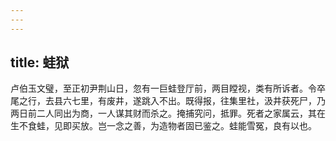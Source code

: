 ```yaml
---
---
---
```

title: 蛙狱
---




卢伯玉文璧，至正初尹荆山日，忽有一巨蛙登厅前，两目瞠视，类有所诉者。令卒尾之行，去县六七里，有废井，遂跳入不出。既得报，往集里社，汲井获死尸，乃两日前二人同出为商，一人谋其财而杀之。掩捕究问，抵罪。死者之家属云，其在生不食蛙，见即买放。岂一念之善，为造物者固已鉴之。蛙能雪冤，良有以也。